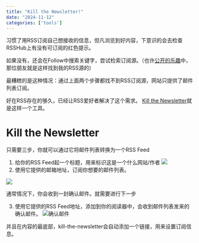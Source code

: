 ```yaml
---
title: "Kill the Newsletter!"
date: "2024-11-12"
categories: ['tools']
---
```


习惯了用RSS订阅自己想接收的信息，但凡浏览到好内容，下意识的会去检查RSSHub上有没有可订阅的红色提示。

如果没有，还会在Follow中搜索关键字，尝试检索订阅源。（也许[公开的乐趣](./wewerss.qmd)中，那位朋友就是这样找到我的RSS源的）

最糟糕的是这种情况：通过上面两个步骤都找不到RSS订阅源，网站只提供了邮件列表订阅。

好在RSS存在的够久，已经让RSS爱好者解决了这个需求。
[Kill the Newsletter](https://kill-the-newsletter.com/)就是这样一个工具。

# Kill the Newsletter

只需要三步，你就可以通过它将邮件列表转换为一个RSS Feed

1. 给你的RSS Feed起一个标题，用来标识这是一个什么网站/作者
![](https://image.luozx.org/garden/7487da05fc1c38292aa22c9ed9c59e17)
2. 使用它提供的邮箱地址，订阅你想要的邮件列表。

![](https://image.luozx.org/garden/02537b72b022560ac34bb3e0c32f8c96)

通常情况下，你会收到一封确认邮件。就需要进行下一步

3. 使用它提供的RSS Feed地址，添加到你的阅读器中，会收到邮件列表发来的确认邮件。
![确认邮件](https://image.luozx.org/garden/6c52554acad73afcf37635514a747919)

并且在内容的最底部，kill-the-newsletter会自动添加一个链接，用来设置订阅信息。
